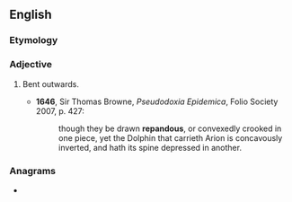 ==English==

===Etymology===
{{suffix|en|repand|ous}}

===Adjective===
{{en-adj}}

# {{lb|en|obsolete}} Bent outwards.
#* '''1646''', Sir Thomas Browne, ''Pseudodoxia Epidemica'', Folio Society 2007, p. 427:
#*: though they be drawn '''repandous''', or convexedly crooked in one piece, yet the Dolphin that carrieth Arion is concavously inverted, and hath its spine depressed in another.

===Anagrams===
* {{anagrams|en|a=adenoprsu|panderous|reads up on}}